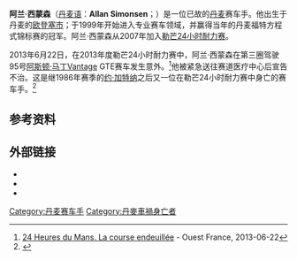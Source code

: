 {{Otheruses|subject=丹麦赛车手 阿兰·西蒙森|other=丹麦籍前欧洲足球先生|阿兰·西蒙森}}
{{infobox racing driver
| Name        =  <!-- leave empty if it is below another infobox -->
| Image       = Allan Simonsen (cropped).jpg|180px
| image_size  = 180px
| Caption     = 阿兰·西蒙森参加2001年的勒芒24小时耐力赛
| Nationality = {{flagicon|DEN}} [[丹麦|丹麦]]
| birth_date        = {{Birth date and age|1978|7|5|2013|6|22}}
| birth_place       = {{flagicon|DEN}} [[欧登塞|欧登塞]]
| related to        = <!-- list of notable relatives with line breaks --> 
| current series    = [[勒芒24小时耐力赛|勒芒24小时耐力赛]]
| first year        = 2007
| current team      = 阿斯顿·马丁车队
| car number        = 95
| former teams      = Hankook Team Farnbacher<br />KSM<br />Autorlando Sport<br />
| starts            = 
| wins              = 0
| poles             = 0
| fastest laps      = <!-- if known -->
| best finish       = 第12名
| year              = 2010
| prev series       = FIA GT錦標賽
| prev series years = 2006，2008
| titles            = 亚洲勒芒系列赛
| title years       = 2009
| awards            = 
| award years       = 
| updated           = 2013年6月23日
}}
'''阿兰·西蒙森'''（[[丹麦语|丹麦语]]：'''Allan Simonsen'''；{{bd|1978年|7月5日|2013年|6月22日|catIdx=Simonsen}}）是一位已故的[[丹麦|丹麦]]赛车手。他出生于丹麦的[[欧登塞|欧登塞市]]；于1999年开始进入专业赛车领域，并赢得当年的丹麦福特方程式锦标赛的冠军。阿兰·西蒙森从2007年加入[[勒芒24小时耐力赛|勒芒24小时耐力赛]]。

2013年6月22日，在2013年度勒芒24小时耐力赛中，阿兰·西蒙森在第三圈驾驶95号[[阿斯顿·马丁|阿斯顿·马丁]]Vantage GTE赛车发生意外。<ref>[http://www.ouest-france.fr/ofdernmin_-24-Heures-du-Mans.-La-course-endeuillee_6346-2205199-fils-tous_filDMA.Htm 24 Heures du Mans. La course endeuillée] - Ouest France, 2013-06-22</ref>他被紧急送往赛道医疗中心后宣告不治。这是继1986年赛季的[[约·加特纳|约·加特纳]]之后又一位在勒芒24小时耐力赛中身亡的赛车手。<ref name="speed death">{{cite web |url=http://auto-racing.speedtv.com/article/le-mans-simonsen-killed-in-early-race-accident/ |title=LE MANS: Simonsen Killed In Early Race Accident |publisher=SPEED.tv |date=2013-06-22 |accessdate=2013-06-22 |first=John |last=Dagys |deadurl=yes |archiveurl=https://web.archive.org/web/20130626030506/http://auto-racing.speedtv.com/article/le-mans-simonsen-killed-in-early-race-accident |archivedate=2013-06-26 }}</ref>

==参考资料==
{{Reflist}}

==外部链接==
* {{Official|http://www.allansimonsen.com/}}
* {{Twitter|allansimonsen|阿兰·西蒙森}}
* {{Facebook|allansimons3n|阿兰·西蒙森}}

[[Category:丹麦赛车手|Category:丹麦赛车手]]
[[Category:丹麥車禍身亡者|Category:丹麥車禍身亡者]]